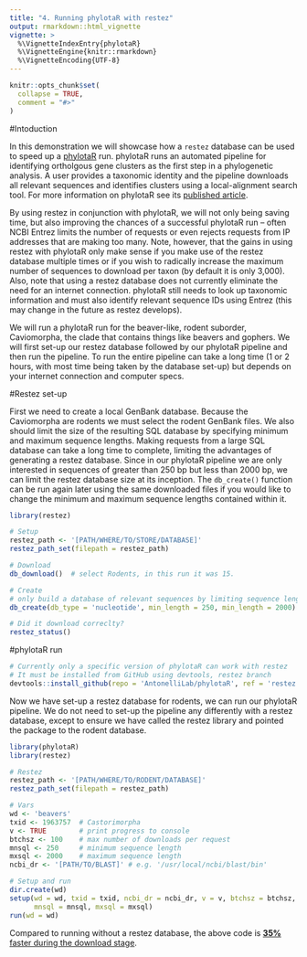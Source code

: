 ```yaml
---
title: "4. Running phylotaR with restez"
output: rmarkdown::html_vignette
vignette: >
  %\VignetteIndexEntry{phylotaR}
  %\VignetteEngine{knitr::rmarkdown}
  %\VignetteEncoding{UTF-8}
---
```


```r
knitr::opts_chunk$set(
  collapse = TRUE,
  comment = "#>"
)
```

#Intoduction

In this demonstration we will showcase how a `restez` database can be used to speed up a [phylotaR](https://github.com/AntonelliLab/phylotaR) run. phylotaR runs an automated pipeline for identifying ortholgous gene clusters as the first step in a phylogenetic analysis. A user provides a taxonomic identity and the pipeline downloads all relevant sequences and identifies clusters using a local-alignment search tool. For more information on phylotaR see its [published article](https://doi.org/10.3390/life8020020).

By using restez in conjunction with phylotaR, we will not only being saving time, but also improving the chances of a successful phylotaR run -- often NCBI Entrez limits the number of requests or even rejects requests from IP addresses that are making too many. Note, however, that the gains in using restez with phylotaR only make sense if you make use of the restez database multiple times or if you wish to radically increase the maximum number of sequences to download per taxon (by default it is only 3,000). Also, note that using a restez database does not currently eliminate the need for an internet connection. phylotaR still needs to look up taxonomic information and must also identify relevant sequence IDs using Entrez (this may change in the future as restez develops).

We will run a phylotaR run for the beaver-like, rodent suborder, Caviomorpha, the clade that contains things like beavers and gophers. We will first set-up our restez database followed by our phylotaR pipeline and then run the pipeline. To run the entire pipeline can take a long time (1 or 2 hours, with most time being taken by the database set-up) but depends on your internet connection and computer specs.

#Restez set-up

First we need to create a local GenBank database. Because the Caviomorpha are rodents we must select the rodent GenBank files.
We also should limit the size of the resulting SQL database by specifying minimum and maximum sequence lengths. Making requests from a large SQL database can take a long time to complete, limiting the advantages of generating a restez database. Since in our phylotaR pipeline we are only interested in sequences of greater than 250 bp but less than 2000 bp, we can limit the restez database size at its inception. The `db_create()` function can be run again later using the same downloaded files if you would like to change the minimum and maximum sequence lengths contained within it.

```r
library(restez)

# Setup
restez_path <- '[PATH/WHERE/TO/STORE/DATABASE]'
restez_path_set(filepath = restez_path)

# Download
db_download()  # select Rodents, in this run it was 15.

# Create
# only build a database of relevant sequences by limiting sequence length
db_create(db_type = 'nucleotide', min_length = 250, min_length = 2000)

# Did it download correclty?
restez_status()
```

#phylotaR run

```r
# Currently only a specific version of phylotaR can work with restez
# It must be installed from GitHub using devtools, restez branch
devtools::install_github(repo = 'AntonelliLab/phylotaR', ref = 'restez')
```

Now we have set-up a restez database for rodents, we can run our phylotaR
pipeline. We do not need to set-up the pipeline any differently with a restez
database, except to ensure we have called the restez library and pointed the
package to the rodent database.

```r
library(phylotaR)
library(restez)

# Restez
restez_path <- '[PATH/WHERE/TO/RODENT/DATABASE]'
restez_path_set(filepath = restez_path)

# Vars
wd <- 'beavers'
txid <- 1963757  # Castorimorpha
v <- TRUE        # print progress to console
btchsz <- 100    # max number of downloads per request
mnsql <- 250     # minimum sequence length
mxsql <- 2000    # maximum sequence length
ncbi_dr <- '[PATH/TO/BLAST]' # e.g. '/usr/local/ncbi/blast/bin'

# Setup and run
dir.create(wd)
setup(wd = wd, txid = txid, ncbi_dr = ncbi_dr, v = v, btchsz = btchsz,
      mnsql = mnsql, mxsql = mxsql)
run(wd = wd)
```

Compared to running without a restez database, the above code is [**35%** faster during the download stage](https://github.com/AntonelliLab/restez/blob/master/other/phylotar_demo.R).
